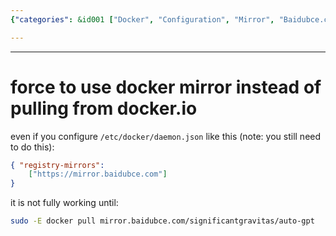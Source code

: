 ```yaml
---
{"categories": &id001 ["Docker", "Configuration", "Mirror", "Baidubce.com", "Pulling", "Image", "Tutorial"], "category": "Docker", "date": "2023-12-22 23:52:59", "description": "This article guides you through the process of configuring Docker to pull images from a specific mirror, such as baidubce.com, instead of the default docker.io. The article also explains that the configuration may not work until you explicitly pull from the specified mirror.", "tags": *id001, "title": "force to use docker mirror instead of pulling from docker.io"}

---
```


------

# force to use docker mirror instead of pulling from docker.io

even if you configure `/etc/docker/daemon.json` like this (note: you still need to do this):

```json
{ "registry-mirrors": 
	["https://mirror.baidubce.com"]
}
```

it is not fully working until:

```bash
sudo -E docker pull mirror.baidubce.com/significantgravitas/auto-gpt
```

